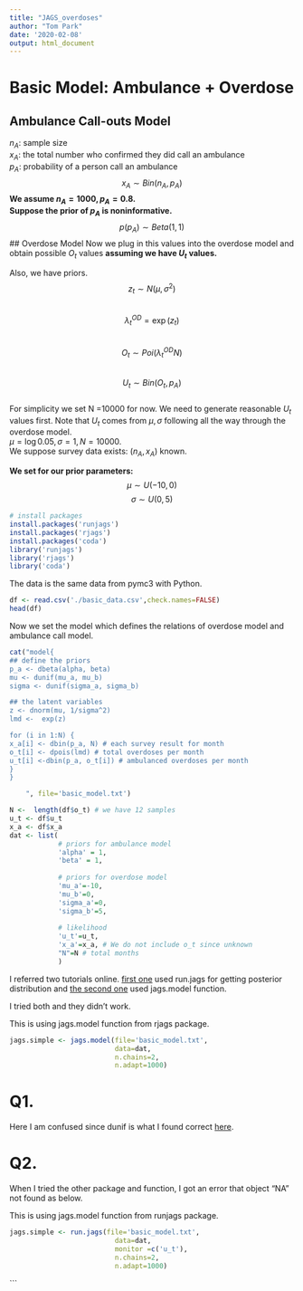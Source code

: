 ```yaml
---
title: "JAGS_overdoses"
author: "Tom Park"
date: '2020-02-08'
output: html_document
---
```

# Basic Model: Ambulance + Overdose
## Ambulance Call-outs Model
$n_{A}$: sample size   
$x_{A}$: the total number who confirmed they did call an ambulance  
$p_{A}$: probability of a person call an ambulance   
$$x_{A} \sim Bin(n_{A},p_{A})$$
**We assume $n_{A}=1000, p_A = 0.8$.**  
**Suppose the prior of $p_A$ is noninformative.** 
$$p(p_A) \sim Beta(1,1)$$
## Overdose Model
Now we plug in this values into the overdose model and obtain possible $O_t$ values **assuming we have $U_t$ values.**

Also, we have priors.
$$z_{t} \sim N(\mu, \sigma^{2})$$  
$$\lambda_{t}^{OD} = \exp(z_{t})$$  
$$O_{t} \sim Poi(\lambda_{t}^{OD}N)$$  
$$U_t \sim Bin(O_t, p_A)$$  
For simplicity we set N =10000 for now. We need to generate reasonable $U_t$ values first. Note that $U_t$ comes from $\mu, \sigma$ following all the way through the overdose model.  
$\mu=\log0.05, \sigma=1, N=10000$.   
We suppose survey data exists: ($n_A, x_A$) known.  

**We set for our prior parameters:** $$\mu \sim U(-10,0)$$  $$\sigma \sim U(0,5)$$

```r
# install packages
install.packages('runjags')
install.packages('rjags')
install.packages('coda')
library('runjags')
library('rjags')
library('coda')
```
The data is the same data from pymc3 with Python.
```r
df <- read.csv('./basic_data.csv',check.names=FALSE)
head(df)
```
Now we set the model which defines the relations of overdose model and ambulance call model.
```r
cat("model{
## define the priors
p_a <- dbeta(alpha, beta)
mu <- dunif(mu_a, mu_b)
sigma <- dunif(sigma_a, sigma_b)

## the latent variables
z <- dnorm(mu, 1/sigma^2)
lmd <-  exp(z)

for (i in 1:N) {
x_a[i] <- dbin(p_a, N) # each survey result for month
o_t[i] <- dpois(lmd) # total overdoses per month
u_t[i] <-dbin(p_a, o_t[i]) # ambulanced overdoses per month
}
}

    ", file='basic_model.txt')
```


```r
N <-  length(df$o_t) # we have 12 samples
u_t <- df$u_t
x_a <- df$x_a
dat <- list(
            # priors for ambulance model
            'alpha' = 1,
            'beta' = 1, 
            
            # priors for overdose model 
            'mu_a'=-10,
            'mu_b'=0,
            'sigma_a'=0,
            'sigma_b'=5,
            
            # likelihood 
            'u_t'=u_t, 
            'x_a'=x_a, # We do not include o_t since unknown
            "N"=N # total months
            )

```

I referred two tutorials online. 
[first one](https://www.youtube.com/watch?v=F9jxvhXc_1w) used run.jags for getting posterior distribution and [the second one](https://rstudio-pubs-static.s3.amazonaws.com/272658_ae4d482c86514674be17042c852ebbfc.html) used jags.model function. 

I tried both and they didn't work.

This is using jags.model function from rjags package.
```r
jags.simple <- jags.model(file='basic_model.txt',
                          data=dat,
                          n.chains=2,
                          n.adapt=1000)
```

# Q1.

Here I am confused since dunif is what I found correct [here](https://web.sgh.waw.pl/~atoroj/ekonometria_bayesowska/jags_user_manual.pdf).


# Q2. 
When I tried the other package and function, I got an error that object "NA" not found as below.

This is using jags.model function from runjags package.
```r
jags.simple <- run.jags(file='basic_model.txt',
                          data=dat,
                          monitor =c('u_t'),
                          n.chains=2,
                          n.adapt=1000)
```
```

